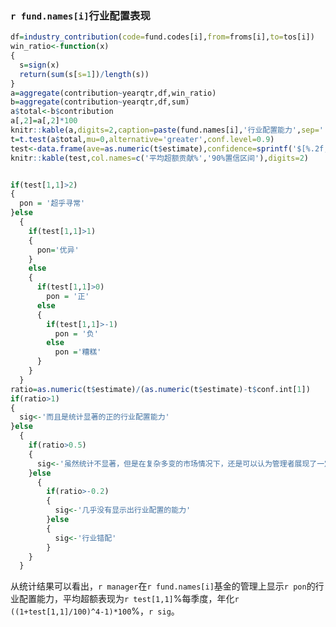 
### `r fund.names[i]`行业配置表现


```r
df=industry_contribution(code=fund.codes[i],from=froms[i],to=tos[i])
win_ratio<-function(x)
{
  s=sign(x)
  return(sum(s[s=1])/length(s))
}
a=aggregate(contribution~yearqtr,df,win_ratio)
b=aggregate(contribution~yearqtr,df,sum)
a$total<-b$contribution
a[,2]=a[,2]*100
knitr::kable(a,digits=2,caption=paste(fund.names[i],'行业配置能力',sep=''),col.names=c('日期','行业配置成功率%','行业配置贡献超额收益率%'))
t=t.test(a$total,mu=0,alternative='greater',conf.level=0.9)
test<-data.frame(ave=as.numeric(t$estimate),confidence=sprintf('$[%.2f,\\infty)$',t$conf.int[1]))
knitr::kable(test,col.names=c('平均超额贡献%','90%置信区间'),digits=2)


if(test[1,1]>2)
{
  pon = '超乎寻常'
}else
  {
    if(test[1,1]>1)
    {
      pon='优异'
    }
    else
    {
      if(test[1,1]>0)
        pon = '正'
      else
      { 
        if(test[1,1]>-1)
          pon = '负'
        else
          pon ='糟糕'
      }
    }
  }
ratio=as.numeric(t$estimate)/(as.numeric(t$estimate)-t$conf.int[1])
if(ratio>1)
{
  sig<-'而且是统计显著的正的行业配置能力'
}else
  {
    if(ratio>0.5)
    {
      sig<-'虽然统计不显著，但是在复杂多变的市场情况下，还是可以认为管理者展现了一定的行业配置能力'
    }else
      {
        if(ratio>-0.2)
        {
          sig<-'几乎没有显示出行业配置的能力'
        }else
        {
          sig<-'行业错配'
        }
    }
  }

```
从统计结果可以看出，`r manager`在`r fund.names[i]`基金的管理上显示`r pon`的行业配置能力，平均超额表现为`r test[1,1]`%每季度，年化`r ((1+test[1,1]/100)^4-1)*100`%，`r sig`。

